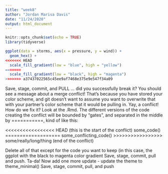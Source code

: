 ```yaml
---
title: "week8"
author: "Jordan Marisa Davis"
date: "11/24/2020"
output: html_document
---
```


```r
knitr::opts_chunk$set(echo = TRUE)
library(tidyverse)
```

```r
ggplot(data = storms, aes(x = pressure, y = wind)) +
  geom_hex() +
<<<<<<< HEAD
  scale_fill_gradient(low = "blue", high = "yellow")
=======
  scale_fill_gradient(low = "black", high = "magenta")
>>>>>>> a37437022565c45ee9af7468e375e9e547f34a09
```



Save, stage, commit, and PULL … did you successfully break it? You should see a message about a merge conflict! That’s because you have stored your color scheme, and git doesn’t want to assume you want to overwrite that with your partner’s color scheme that it would be pulling in. Yay, a conflict! How do we fix it? 
Look at the .Rmd. The different versions of the code creating the conflict will be bounded by “gates”, and separated in the middle by ===========, kind of like this: 

<<<<<<<<<<<<<<<<< HEAD (this is the start of the conflict)
some_code()
===================
some_conflicting_code()
>>>>>>>>>>>>>>>>> some/really/long/thing (end of the conflict)


Delete all of that except for the code you want to keep (in this case, the ggplot with the black to magenta color gradient
Save, stage, commit, pull and push. Ta-da! 
Now add one more update - update the theme to theme_minimal()
Save, stage, commit, pull, and push
